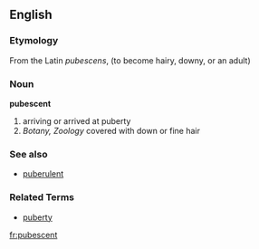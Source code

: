 ==English==
===Etymology===
From the Latin ''pubescens'', (to become hairy, downy, or an adult)

===Noun===
'''pubescent'''
# arriving or arrived at puberty
# ''Botany, Zoology'' covered with down or fine hair

===See also===
*[[puberulent]]

===Related Terms===
*[[puberty]]

[[fr:pubescent]]